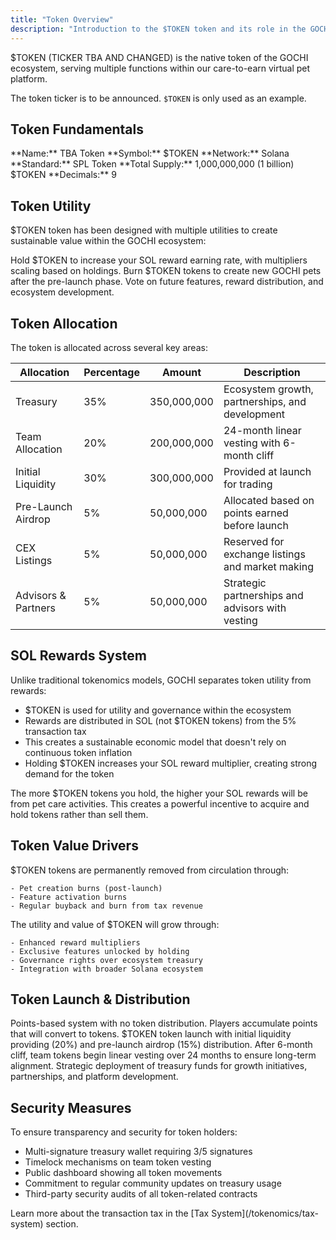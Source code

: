 ```yaml
---
title: "Token Overview"
description: "Introduction to the $TOKEN token and its role in the GOCHI ecosystem"
---
```


$TOKEN (TICKER TBA AND CHANGED) is the native token of the GOCHI ecosystem, serving multiple functions within our care-to-earn virtual pet platform.

<Warning>
The token ticker is to be announced. <code>$TOKEN</code> is only used as an example.
</Warning>

## Token Fundamentals

<CardGroup cols={2}>
  <Card title="Token Name" icon="tag">
    **Name:** TBA Token  
    **Symbol:** $TOKEN  
    **Network:** Solana  
    **Standard:** SPL Token
  </Card>
  
  <Card title="Supply Details" icon="coins">
    **Total Supply:** 1,000,000,000 (1 billion) $TOKEN  
    **Decimals:** 9
  </Card>
</CardGroup>

## Token Utility

$TOKEN token has been designed with multiple utilities to create sustainable value within the GOCHI ecosystem:

<CardGroup cols={3}>
  <Card title="Reward Multiplier" icon="chart-line">
    Hold $TOKEN to increase your SOL reward earning rate, with multipliers scaling based on holdings.
  </Card>
  
  <Card title="Pet Creation" icon="paw">
    Burn $TOKEN tokens to create new GOCHI pets after the pre-launch phase.
  </Card>
  
  <Card title="Governance" icon="landmark-dome">
    Vote on future features, reward distribution, and ecosystem development.
  </Card>
</CardGroup>

## Token Allocation

The token is allocated across several key areas:

| Allocation | Percentage | Amount | Description |
|------------|------------|--------|-------------|
| Treasury | 35% | 350,000,000 | Ecosystem growth, partnerships, and development |
| Team Allocation | 20% | 200,000,000 | 24-month linear vesting with 6-month cliff |
| Initial Liquidity | 30% | 300,000,000 | Provided at launch for trading |
| Pre-Launch Airdrop | 5% | 50,000,000 | Allocated based on points earned before launch |
| CEX Listings | 5% | 50,000,000 | Reserved for exchange listings and market making |
| Advisors & Partners | 5% | 50,000,000 | Strategic partnerships and advisors with vesting |

## SOL Rewards System

Unlike traditional tokenomics models, GOCHI separates token utility from rewards:

- $TOKEN is used for utility and governance within the ecosystem
- Rewards are distributed in SOL (not $TOKEN tokens) from the 5% transaction tax
- This creates a sustainable economic model that doesn't rely on continuous token inflation
- Holding $TOKEN increases your SOL reward multiplier, creating strong demand for the token

<Note>
The more $TOKEN tokens you hold, the higher your SOL rewards will be from pet care activities. This creates a powerful incentive to acquire and hold tokens rather than sell them.
</Note>

## Token Value Drivers

<CardGroup cols={2}>
  <Card title="Burn Mechanics" icon="fire">
    $TOKEN tokens are permanently removed from circulation through:
    
    - Pet creation burns (post-launch)
    - Feature activation burns
    - Regular buyback and burn from tax revenue
  </Card>
  
  <Card title="Utility Expansion" icon="expand">
    The utility and value of $TOKEN will grow through:
    
    - Enhanced reward multipliers
    - Exclusive features unlocked by holding
    - Governance rights over ecosystem treasury
    - Integration with broader Solana ecosystem
  </Card>
</CardGroup>

## Token Launch & Distribution

<Steps>
  <Step title="Pre-Launch Phase">
    Points-based system with no token distribution. Players accumulate points that will convert to tokens.
  </Step>
  
  <Step title="Genesis Event">
    $TOKEN token launch with initial liquidity providing (20%) and pre-launch airdrop (15%) distribution.
  </Step>
  
  <Step title="Team Vesting Begins">
    After 6-month cliff, team tokens begin linear vesting over 24 months to ensure long-term alignment.
  </Step>
  
  <Step title="Ecosystem Expansion">
    Strategic deployment of treasury funds for growth initiatives, partnerships, and platform development.
  </Step>
</Steps>

## Security Measures

To ensure transparency and security for token holders:

- Multi-signature treasury wallet requiring 3/5 signatures
- Timelock mechanisms on team token vesting
- Public dashboard showing all token movements
- Commitment to regular community updates on treasury usage
- Third-party security audits of all token-related contracts

<Card title="View Related Information" icon="arrow-right">
  Learn more about the transaction tax in the [Tax System](/tokenomics/tax-system) section.
</Card>